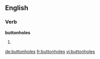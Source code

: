 
==English==

===Verb===
'''buttonholes'''

# {{en-third-person singular of|buttonhole}}

[[de:buttonholes]]
[[fr:buttonholes]]
[[vi:buttonholes]]